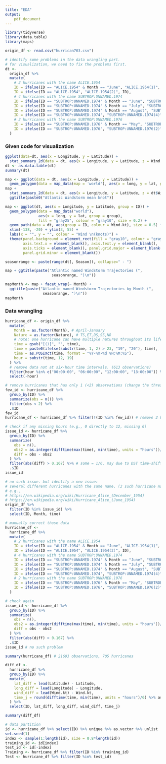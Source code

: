 ```yaml
---
title: "EDA"
output: 
    pdf_document
---
```


```r
library(tidyverse)
library(data.table)
library(maps)
```


```r
origin_df <- read.csv("hurrican703.csv")

# identify some problems in the data wrangling part.
# for visualization, we need to fix the problems first.
dt <- 
  origin_df %>% 
  mutate(
    # 2 hurricanes with the name ALICE.1954
    ID = ifelse(ID == "ALICE.1954" & Month == "June", "ALICE.1954(1)", ID),
    ID = ifelse(ID == "ALICE.1954", "ALICE.1954(2)", ID),
    # 4 hurricanes with the name SUBTROP:UNNAMED.1974
    ID = ifelse(ID == "SUBTROP:UNNAMED.1974" & Month == "June", "SUBTROP:UNNAMED.1974(1)", ID),
    ID = ifelse(ID == "SUBTROP:UNNAMED.1974" & Month == "July", "SUBTROP:UNNAMED.1974(2)", ID),
    ID = ifelse(ID == "SUBTROP:UNNAMED.1974" & Month == "August", "SUBTROP:UNNAMED.1974(3)", ID),
    ID = ifelse(ID == "SUBTROP:UNNAMED.1974", "SUBTROP:UNNAMED.1974(4)", ID),
    # 2 hurricanes with the name SUBTROP:UNNAMED.1976
    ID = ifelse(ID == "SUBTROP:UNNAMED.1976" & Month == "May", "SUBTROP:UNNAMED.1976(1)", ID),
    ID = ifelse(ID == "SUBTROP:UNNAMED.1976", "SUBTROP:UNNAMED.1976(2)", ID)
  )
```

### Given code for visualization

```r
ggplot(data=dt, aes(x = Longitude, y = Latitude)) + 
  stat_summary_2d(data = dt, aes(x = Longitude, y = Latitude, z = Wind.kt), fun = median, binwidth = c(1, 1), show.legend = TRUE)
dt <- as.data.table(dt)
summary(dt)
```

```r
map <- ggplot(data = dt, aes(x = Longitude, y = Latitude)) + 
  geom_polygon(data = map_data(map = 'world'), aes(x = long, y = lat, group = group))
map +
  stat_summary_2d(data = dt, aes(x = Longitude, y = Latitude, z = dt$Wind.kt), fun = median, binwidth = c(1, 1), show.legend = TRUE, alpha = 0.75) + 
  ggtitle(paste0("Atlantic Windstorm mean knot"))
```

```r
map <- ggplot(dt, aes(x = Longitude, y = Latitude, group = ID)) + 
  geom_polygon(data = map_data("world"), 
               aes(x = long, y = lat, group = group), 
               fill = "gray25", colour = "gray10", size = 0.2) + 
  geom_path(data = dt, aes(group = ID, colour = Wind.kt), size = 0.5) + 
  xlim(-138, -20) + ylim(3, 55) + 
  labs(x = "", y = "", colour = "Wind \n(knots)") + 
  theme(panel.background = element_rect(fill = "gray10", colour = "gray30"),
        axis.text.x = element_blank(), axis.text.y = element_blank(), 
        axis.ticks = element_blank(), panel.grid.major = element_blank(),
        panel.grid.minor = element_blank())

seasonrange <- paste(range(dt[, Season]), collapse=" - ")

map + ggtitle(paste("Atlantic named Windstorm Trajectories (", 
                     seasonrange, ")\n")) 
```

```r
mapMonth <- map + facet_wrap(~ Month) +
  ggtitle(paste("Atlantic named Windstorm Trajectories by Month (", 
                 seasonrange, ")\n")) 
mapMonth
```

### Data wrangling

```r
hurricane_df <- origin_df %>% 
  mutate(
    Month = as.factor(Month), # April-January
    Nature = as.factor(Nature), # TS,ET,DS,SS,NR
    # note: one hurricane can have multiple natures throughout its life
    time = gsub("[()]", "", time),
    time = paste0(ifelse(substr(time, 1, 2) > 23, "19", "20"), time),
    time = as.POSIXct(time, format = "%Y-%m-%d %H:%M:%S"),
    hour = substr(time, 12, 19)
  ) %>% 
  # remove data not at six-hour time intervals. (613 observations)
  filter(hour %in% c("00:00:00", "06:00:00", "12:00:00", "18:00:00")) %>% 
  select(-hour)

# remove hurricanes that has only 1 (<2) observations (change the threshold if you wish)
few_id <- hurricane_df %>% 
  group_by(ID) %>% 
  summarize(obs = n()) %>% 
  filter(obs < 2) %>% 
  .$ID
few_id
hurricane_df <- hurricane_df %>% filter(!(ID %in% few_id)) # remove 2 hurricanes

# check if any missing hours (e.g., 0 directly to 12, missing 6)
issue_id <- hurricane_df %>% 
  group_by(ID) %>% 
  summarize(
    obs = n(),
    obs2 = as.integer(difftime(max(time), min(time), units = "hours"))/6 + 1,
    diff = obs - obs2
  ) %>% 
  filter(abs(diff) > 0.167) %>% # some = 1/6. may due to DST time-shift
  .$ID
issue_id

# no such issue. but identify a new issue:
# several different hurricanes with the same name. (3 such hurricane names)
# e.g.,
# https://en.wikipedia.org/wiki/Hurricane_Alice_(December_1954)
# https://en.wikipedia.org/wiki/Hurricane_Alice_(June_1954)
origin_df %>% 
  filter(ID %in% issue_id) %>% 
  select(ID, Month, time)

# manually correct those data
hurricane_df <- 
  hurricane_df %>% 
  mutate(
    # 2 hurricanes with the name ALICE.1954
    ID = ifelse(ID == "ALICE.1954" & Month == "June", "ALICE.1954(1)", ID),
    ID = ifelse(ID == "ALICE.1954", "ALICE.1954(2)", ID),
    # 4 hurricanes with the name SUBTROP:UNNAMED.1974
    ID = ifelse(ID == "SUBTROP:UNNAMED.1974" & Month == "June", "SUBTROP:UNNAMED.1974(1)", ID),
    ID = ifelse(ID == "SUBTROP:UNNAMED.1974" & Month == "July", "SUBTROP:UNNAMED.1974(2)", ID),
    ID = ifelse(ID == "SUBTROP:UNNAMED.1974" & Month == "August", "SUBTROP:UNNAMED.1974(3)", ID),
    ID = ifelse(ID == "SUBTROP:UNNAMED.1974", "SUBTROP:UNNAMED.1974(4)", ID),
    # 2 hurricanes with the name SUBTROP:UNNAMED.1976
    ID = ifelse(ID == "SUBTROP:UNNAMED.1976" & Month == "May", "SUBTROP:UNNAMED.1976(1)", ID),
    ID = ifelse(ID == "SUBTROP:UNNAMED.1976", "SUBTROP:UNNAMED.1976(2)", ID)
  )

# check again
issue_id <- hurricane_df %>% 
  group_by(ID) %>% 
  summarize(
    obs = n(),
    obs2 = as.integer(difftime(max(time), min(time), units = "hours"))/6 + 1,
    diff = obs - obs2
  ) %>% 
  filter(abs(diff) > 0.167) %>% 
  .$ID
issue_id # no such problem

summary(hurricane_df) # 21693 observations, 705 hurricanes

diff_df <-
  hurricane_df %>% 
  group_by(ID) %>% 
  mutate(
    lat_diff = lead(Latitude) - Latitude,
    long_diff = lead(Longitude) - Longitude,
    wind_diff = lead(Wind.kt) - Wind.kt,
    time_j = round(difftime(time, min(time), units = "hours")/6) %>% as.integer
  ) %>% 
  select(ID, lat_diff, long_diff, wind_diff, time_j)

summary(diff_df)
```


```r
# data partition
id <- hurricane_df %>% select(ID) %>% unique %>% as.vector %>% unlist
set.seed(1)
index <- sample(1:length(id), size = 0.8*length(id))
training_id <- id[index]
test_id <- id[-index]
Training <- hurricane_df %>% filter(ID %in% training_id)
Test <- hurricane_df %>% filter(ID %in% test_id)
```

